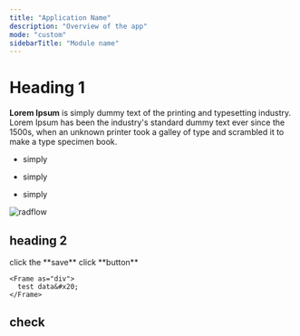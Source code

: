 ```yaml
---
title: "Application Name"
description: "Overview of the app"
mode: "custom"
sidebarTitle: "Module name"
---
```


# Heading 1

**Lorem Ipsum** is simply dummy text of the printing and typesetting industry. Lorem Ipsum has been the industry's standard dummy text ever since the 1500s, when an unknown printer took a galley of type and scrambled it to make a type specimen book.

* simply&#x20;

* simply&#x20;

* simply

![](/images/image\(33\).png "radflow")

## heading 2

<Steps>
  <Step title="Step 1">
    click the **save**
  </Step>

  <Step title="Step 2">
    click **button**

    <Frame as="div">
      test data&#x20;
    </Frame>
  </Step>
</Steps>

## check